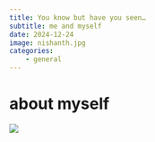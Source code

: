 ```yaml
---
title: You know but have you seen…
subtitle: me and myself
date: 2024-12-24
image: nishanth.jpg
categories:
    - general
---
```

# about myself

![](nishanth.jpg)